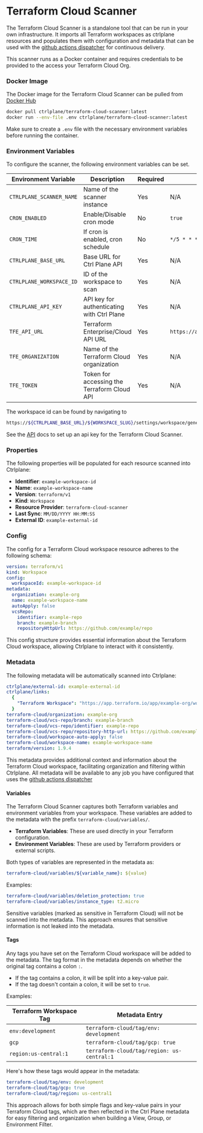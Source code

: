
# Terraform Cloud Scanner

The Terraform Cloud Scanner is a standalone tool that can be run in your own
infrastructure. It imports all Terraform workspaces as ctrlplane resources and
populates them with configuration and metadata that can be used with the
[github actions dispatcher](../github/actions-dispatcher) for continuous
delivery.

This scanner runs as a Docker container and requires credentials to be provided
to the access your Terraform Cloud Org.

### Docker Image

The Docker image for the Terraform Cloud Scanner can be pulled from
[Docker Hub](https://hub.docker.com/r/ctrlplane/terraform-cloud-scanner)

```bash
docker pull ctrlplane/terraform-cloud-scanner:latest
docker run --env-file .env ctrlplane/terraform-cloud-scanner:latest
```

Make sure to create a `.env` file with the necessary environment variables
before running the container.

### Environment Variables

To configure the scanner, the following environment variables can be set.

| Environment Variable     | Description                                 | Required | Default                           |
| ------------------------ | ------------------------------------------- | -------- | --------------------------------- |
| `CTRLPLANE_SCANNER_NAME` | Name of the scanner instance                | Yes      | N/A                               |
| `CRON_ENABLED`           | Enable/Disable cron mode                    | No       | `true`                            |
| `CRON_TIME`              | If cron is enabled, cron schedule           | No       | `*/5 * * * *`                     |
| `CTRLPLANE_BASE_URL`     | Base URL for Ctrl Plane API                 | Yes      | N/A                               |
| `CTRLPLANE_WORKSPACE_ID` | ID of the workspace to scan                 | Yes      | N/A                               |
| `CTRLPLANE_API_KEY`      | API key for authenticating with Ctrl Plane  | Yes      | N/A                               |
| `TFE_API_URL`            | Terraform Enterprise/Cloud API URL          | Yes      | `https://app.terraform.io/api/v2` |
| `TFE_ORGANIZATION`       | Name of the Terraform Cloud organization    | Yes      | N/A                               |
| `TFE_TOKEN`              | Token for accessing the Terraform Cloud API | Yes      | N/A                               |

The workspace id can be found by navigating to

```bash
https://${CTRLPLANE_BASE_URL}/${WORKSPACE_SLUG}/settings/workspace/general
```

See the [API](../api) docs to set up an api key for the Terraform Cloud Scanner.

### Properties

The following properties will be populated for each resource scanned into
Ctrlplane:

- **Identifier**: `example-workspace-id`
- **Name**: `example-workspace-name`
- **Version**: `terraform/v1`
- **Kind**: `Workspace`
- **Resource Provider**: `terraform-cloud-scanner`
- **Last Sync**: `MM/DD/YYYY HH:MM:SS`
- **External ID**: `example-external-id`

### Config

The config for a Terraform Cloud workspace resource adheres to the following
schema:

```yaml
version: terraform/v1
kind: Workspace
config:
  workspaceId: example-workspace-id
metadata:
  organization: example-org
  name: example-workspace-name
  autoApply: false
  vcsRepo:
    identifier: example-repo
    branch: example-branch
    repositoryHttpUrl: https://github.com/example/repo
```

This config structure provides essential information about the Terraform Cloud
workspace, allowing Ctrlplane to interact with it consistently.

### Metadata

The following metadata will be automatically scanned into Ctrlplane:

```yaml
ctrlplane/external-id: example-external-id
ctrlplane/links:
  {
    "Terraform Workspace": "https://app.terraform.io/app/example-org/workspaces/example-workspace-name",
  }
terraform-cloud/organization: example-org
terraform-cloud/vcs-repo/branch: example-branch
terraform-cloud/vcs-repo/identifier: example-repo
terraform-cloud/vcs-repo/repository-http-url: https://github.com/example/repo
terraform-cloud/workspace-auto-apply: false
terraform-cloud/workspace-name: example-workspace-name
terraform/version: 1.9.4
```

This metadata provides additional context and information about the Terraform
Cloud workspace, facilitating organization and filtering within Ctrlplane. All
metadata will be available to any job you have configured that uses the
[github actions dispatcher](../github/actions-dispatcher)

#### Variables

The Terraform Cloud Scanner captures both Terraform variables and environment
variables from your workspace. These variables are added to the metadata with
the prefix `terraform-cloud/variables/`.

- **Terraform Variables**: These are used directly in your Terraform
  configuration.
- **Environment Variables**: These are used by Terraform providers or external
  scripts.

Both types of variables are represented in the metadata as:

```yaml
terraform-cloud/variables/${variable_name}: ${value}
```

Examples:

```yaml
terraform-cloud/variables/deletion_protection: true
terraform-cloud/variables/instance_type: t2.micro
```

<Callout type="info">
  Sensitive variables (marked as sensitive in Terraform Cloud) will not be
  scanned into the metadata. This approach ensures that sensitive information is
  not leaked into the metadata.
</Callout>

#### Tags

Any tags you have set on the Terraform Cloud workspace will be added to the
metadata. The tag format in the metadata depends on whether the original tag
contains a colon `:`.

- If the tag contains a colon, it will be split into a key-value pair.
- If the tag doesn't contain a colon, it will be set to `true`.

Examples:

| Terraform Workspace Tag | Metadata Entry                             |
| ----------------------- | ------------------------------------------ |
| `env:development`       | `terraform-cloud/tag/env: development`     |
| `gcp`                   | `terraform-cloud/tag/gcp: true`            |
| `region:us-central:1`   | `terraform-cloud/tag/region: us-central:1` |

Here's how these tags would appear in the metadata:

```yaml
terraform-cloud/tag/env: development
terraform-cloud/tag/gcp: true
terraform-cloud/tag/region: us-central1
```

This approach allows for both simple flags and key-value pairs in your Terraform
Cloud tags, which are then reflected in the Ctrl Plane metadata for easy
filtering and organization when building a View, Group, or Environment Filter.
